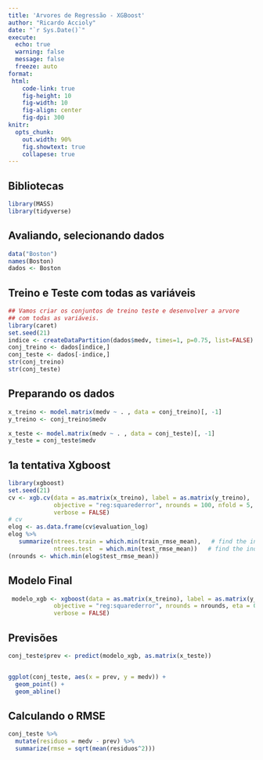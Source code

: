 ```yaml
---
title: 'Arvores de Regressão - XGBoost'
author: "Ricardo Accioly"
date: "`r Sys.Date()`"
execute: 
  echo: true
  warning: false
  message: false
  freeze: auto
format:
 html:
    code-link: true
    fig-height: 10
    fig-width: 10
    fig-align: center
    fig-dpi: 300
knitr: 
  opts_chunk: 
    out.width: 90%
    fig.showtext: true
    collapese: true
---
```


## Bibliotecas

```r
library(MASS)
library(tidyverse)
```

## Avaliando, selecionando dados

```r
data("Boston")
names(Boston)
dados <- Boston 
```

## Treino e Teste com todas as variáveis

```r
## Vamos criar os conjuntos de treino teste e desenvolver a arvore 
## com todas as variáveis.
library(caret)
set.seed(21)
indice <- createDataPartition(dados$medv, times=1, p=0.75, list=FALSE)
conj_treino <- dados[indice,]
conj_teste <- dados[-indice,] 
str(conj_treino)
str(conj_teste)
```

## Preparando os dados

```r
x_treino <- model.matrix(medv ~ . , data = conj_treino)[, -1]
y_treino <- conj_treino$medv

x_teste <- model.matrix(medv ~ . , data = conj_teste)[, -1]
y_teste = conj_teste$medv
```

## 1a tentativa Xgboost

```r
library(xgboost)
set.seed(21)
cv <- xgb.cv(data = as.matrix(x_treino), label = as.matrix(y_treino),
             objective = "reg:squarederror", nrounds = 100, nfold = 5, eta = 0.3, max_depth = 6,
             verbose = FALSE)
# cv
elog <- as.data.frame(cv$evaluation_log)
elog %>% 
   summarize(ntrees.train = which.min(train_rmse_mean),   # find the index of min(train_rmse_mean)
             ntrees.test  = which.min(test_rmse_mean))   # find the index of min(test_rmse_mean)
(nrounds <- which.min(elog$test_rmse_mean))
```

## Modelo Final

```r
 modelo_xgb <- xgboost(data = as.matrix(x_treino), label = as.matrix(y_treino),
             objective = "reg:squarederror", nrounds = nrounds, eta = 0.3, max_depth = 6,
             verbose = FALSE)
```

## Previsões

```r
conj_teste$prev <- predict(modelo_xgb, as.matrix(x_teste))


ggplot(conj_teste, aes(x = prev, y = medv)) + 
  geom_point() + 
  geom_abline()
```

## Calculando o RMSE

```r
conj_teste %>%
  mutate(residuos = medv - prev) %>%
  summarize(rmse = sqrt(mean(residuos^2)))
```

